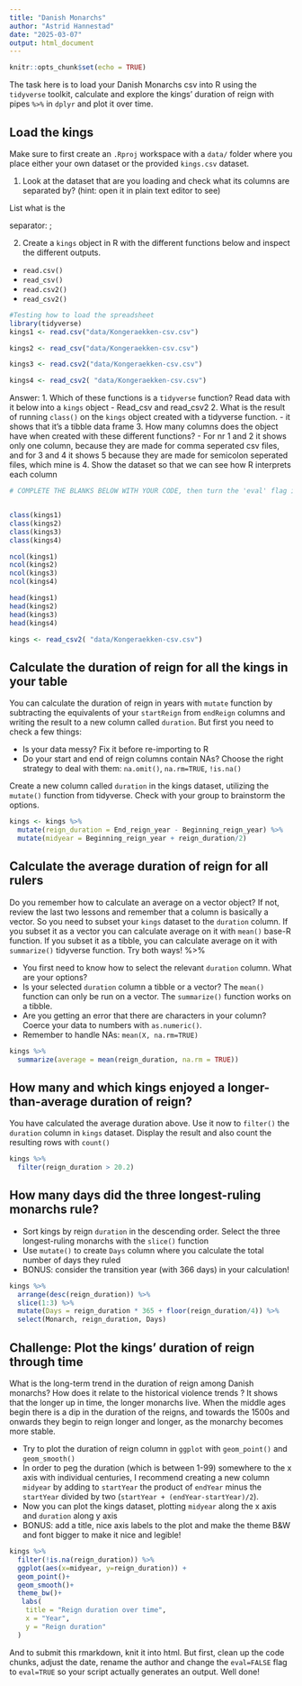 ---
title: "Danish Monarchs"
author: "Astrid Hannestad"
date: "2025-03-07"
output: html_document
---

```{r setup, include=FALSE}
knitr::opts_chunk$set(echo = TRUE)
```


The task here is to load your Danish Monarchs csv into R using the `tidyverse` toolkit, calculate and explore the kings' duration of reign with pipes `%>%` in `dplyr` and plot it over time.

## Load the kings

Make sure to first create an  `.Rproj` workspace with a `data/` folder where you place either your own dataset or the provided `kings.csv` dataset. 

1. Look at the dataset that are you loading and check what its columns are separated by? (hint: open it in plain text editor to see)

List what is the

separator: ;

2. Create a `kings` object in R with the different functions below and inspect the different outputs.
-  `read.csv()`
-  `read_csv()`
-  `read.csv2()` 
-  `read_csv2()`
```{r}
#Testing how to load the spreadsheet
library(tidyverse)
kings1 <- read.csv("data/Kongeraekken-csv.csv")

kings2 <- read_csv("data/Kongeraekken-csv.csv")

kings3 <- read.csv2("data/Kongeraekken-csv.csv")

kings4 <- read_csv2( "data/Kongeraekken-csv.csv")

```


Answer: 
1. Which of these functions is a `tidyverse` function? Read data with it below into a `kings` object
- Read_csv and read_csv2
2. What is the result of running `class()` on the `kings` object created with a tidyverse function.
- it shows that it's a tibble data frame
3. How many columns does the object have when created with these different functions?
- For nr 1 and 2 it shows only one column, because they are made for comma seperated csv files, and for 3 and 4 it shows 5 because they are made for semicolon seperated files, which mine is
4. Show the dataset so that we can see how R interprets each column

```{r }
# COMPLETE THE BLANKS BELOW WITH YOUR CODE, then turn the 'eval' flag in this chunk to TRUE.


class(kings1)
class(kings2)
class(kings3)
class(kings4)

ncol(kings1)
ncol(kings2)
ncol(kings3)
ncol(kings4)

head(kings1)
head(kings2)
head(kings3)
head(kings4)

kings <- read_csv2( "data/Kongeraekken-csv.csv")


```


## Calculate the duration of reign for all the kings in your table
You can calculate the duration of reign in years with `mutate` function by subtracting the equivalents of your `startReign` from `endReign` columns and writing the result to a new column called `duration`. But first you need to check a few things:

* Is your data messy? Fix it before re-importing to R
* Do your start and end of reign columns contain NAs? Choose the right strategy to deal with them: `na.omit()`, `na.rm=TRUE`, `!is.na()`


Create a new column called  `duration` in the kings dataset, utilizing the `mutate()` function from tidyverse. Check with your group to brainstorm the options.

```{r}
kings <- kings %>% 
  mutate(reign_duration = End_reign_year - Beginning_reign_year) %>% 
  mutate(midyear = Beginning_reign_year + reign_duration/2)
```

## Calculate the average duration of reign for all rulers
Do you remember how to calculate an average on a vector object? If not, review the last two lessons and remember that a column is basically a vector. So you need to subset your `kings` dataset to the `duration` column. If you subset it as a vector you can calculate average on it with `mean()` base-R function. If you subset it as a tibble, you can calculate average on it with `summarize()` tidyverse function. Try both ways! %>% 

* You first need to know how to select the relevant `duration` column. What are your options?
* Is your selected `duration` column a tibble or a vector? The `mean()` function can only be run on a vector. The `summarize()` function works on a tibble.
* Are you getting an error that there are characters in your column? Coerce your data to numbers with `as.numeric()`.
* Remember to handle NAs: `mean(X, na.rm=TRUE)`


```{r}
kings %>% 
  summarize(average = mean(reign_duration, na.rm = TRUE))
```



## How many and which kings enjoyed a longer-than-average duration of reign?

You have calculated the average duration above. Use it now to `filter()` the `duration` column in  `kings` dataset. Display the result and also  count the resulting rows with `count()`

```{r}
kings %>% 
  filter(reign_duration > 20.2)
```


## How many days did the three longest-ruling monarchs rule? 

* Sort kings by reign `duration` in the descending order. Select the three longest-ruling monarchs with the `slice()` function
* Use `mutate()` to create `Days` column where you calculate the total number of days they ruled
* BONUS: consider the transition year (with 366 days) in your calculation!

```{r}
kings %>% 
  arrange(desc(reign_duration)) %>% 
  slice(1:3) %>% 
  mutate(Days = reign_duration * 365 + floor(reign_duration/4)) %>% 
  select(Monarch, reign_duration, Days)
```


## Challenge: Plot the kings' duration of reign through time

What is the long-term trend in the duration of reign among Danish monarchs? How does it relate to the historical violence trends ? 
It shows that the longer up in time, the longer monarchs live. When the middle ages begin there is a dip in the duration of the reigns, and towards the 1500s and onwards they begin to reign longer and longer, as the monarchy becomes more stable.

* Try to plot the duration of reign column in `ggplot` with `geom_point()` and  `geom_smooth()`
* In order to peg the duration (which is between 1-99) somewhere to the x axis with individual centuries, I recommend creating a new column `midyear` by adding to `startYear` the product of `endYear` minus the `startYear` divided by two (`startYear + (endYear-startYear)/2`).
* Now you can plot the kings dataset, plotting `midyear` along the x axis and `duration` along y axis
* BONUS: add a title, nice axis labels to the plot and make the theme B&W and font bigger to make it nice and legible!

```{r}
kings %>%
  filter(!is.na(reign_duration)) %>% 
  ggplot(aes(x=midyear, y=reign_duration)) + 
  geom_point()+
  geom_smooth()+
  theme_bw()+
   labs(
    title = "Reign duration over time",
    x = "Year",
    y = "Reign duration"
  )


```

And to submit this rmarkdown, knit it into html. But first, clean up the code chunks, adjust the date, rename the author and change the `eval=FALSE` flag to `eval=TRUE` so your script actually generates an output.
Well done!


